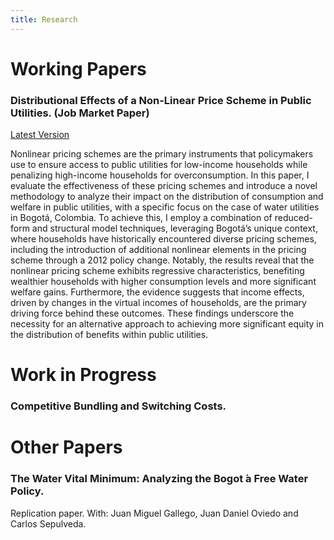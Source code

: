 ```yaml
---
title: Research
---
```


# Working Papers

### Distributional Effects of a Non-Linear Price Scheme in Public Utilities. (Job Market Paper)

[Latest Version](https://github.com/Mazathoth1/manuelrojas.github.io/raw/4ea0bf23a1804e0a51acada821cb2226f148854e/Research/JMP_Rojas_Manuel.pdf)

Nonlinear pricing schemes are the primary instruments that policymakers use to ensure access to public utilities for low-income households while penalizing high-income households for overconsumption. In this paper, I evaluate the effectiveness of these pricing schemes and introduce a novel methodology to analyze their impact on the distribution of consumption and welfare in public utilities, with a specific focus on the case of water utilities in Bogotá, Colombia. To achieve this, I employ a combination of reduced-form and structural model techniques, leveraging Bogotá's unique context, where households have historically encountered diverse pricing schemes, including the introduction of additional nonlinear elements in the pricing scheme through a 2012 policy change. Notably, the results reveal that the nonlinear pricing scheme exhibits regressive characteristics, benefiting wealthier households with higher consumption levels and more significant welfare gains. Furthermore, the evidence suggests that income effects, driven by changes in the virtual incomes of households, are the primary driving force behind these outcomes. These findings underscore the necessity for an alternative approach to achieving more significant equity in the distribution of benefits within public utilities.

# Work in Progress

### Competitive Bundling and Switching Costs.

# Other Papers

### The Water Vital Minimum: Analyzing the Bogot ́a Free Water Policy.

Replication paper. With: Juan Miguel Gallego, Juan Daniel Oviedo and Carlos Sepulveda.
